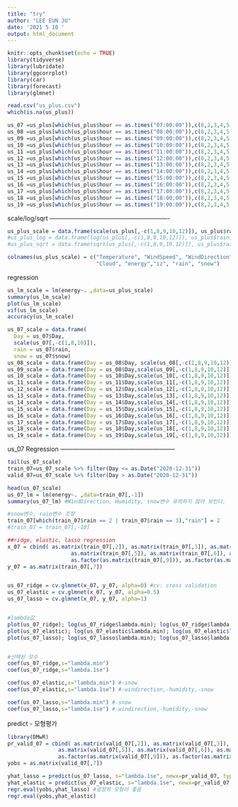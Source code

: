 ---
title: "try"
author: "LEE EUN JU"
date: '2021 5 10 '
output: html_document
---

```{r setup, include=FALSE}
knitr::opts_chunk$set(echo = TRUE)
library(tidyverse)
library(lubridate)
library(ggcorrplot)
library(car)
library(forecast)
library(glmnet)
```


```{r}
read.csv("us_plus.csv")
which(is.na(us_plus))

us_07 =us_plus[which(us_plus$hour == as.times("07:00:00")),c(8,2,3,4,5,6,7,10,11,12)] 
us_08 =us_plus[which(us_plus$hour == as.times("08:00:00")),c(8,2,3,4,5,6,7,10,11,12)] 
us_09 =us_plus[which(us_plus$hour == as.times("09:00:00")),c(8,2,3,4,5,6,7,10,11,12)] 
us_10 =us_plus[which(us_plus$hour == as.times("10:00:00")),c(8,2,3,4,5,6,7,10,11,12)] 
us_11 =us_plus[which(us_plus$hour == as.times("11:00:00")),c(8,2,3,4,5,6,7,10,11,12)] 
us_12 =us_plus[which(us_plus$hour == as.times("12:00:00")),c(8,2,3,4,5,6,7,10,11,12)] 
us_13 =us_plus[which(us_plus$hour == as.times("13:00:00")),c(8,2,3,4,5,6,7,10,11,12)] 
us_14 =us_plus[which(us_plus$hour == as.times("14:00:00")),c(8,2,3,4,5,6,7,10,11,12)] 
us_15 =us_plus[which(us_plus$hour == as.times("15:00:00")),c(8,2,3,4,5,6,7,10,11,12)] 
us_16 =us_plus[which(us_plus$hour == as.times("16:00:00")),c(8,2,3,4,5,6,7,10,11,12)] 
us_17 =us_plus[which(us_plus$hour == as.times("17:00:00")),c(8,2,3,4,5,6,7,10,11,12)] 
us_18 =us_plus[which(us_plus$hour == as.times("18:00:00")),c(8,2,3,4,5,6,7,10,11,12)] 
us_19 =us_plus[which(us_plus$hour == as.times("19:00:00")),c(8,2,3,4,5,6,7,10,11,12)] 
```



 scale/log/sqrt ----------------------------------------------------------

```{r}
us_plus_scale = data.frame(scale(us_plus[,-c(1,8,9,10,12)]), us_plus$rain, us_plus$snow)
#us_plus_log = data.frame(log(us_plus[,-c(1,8,9,10,12)]), us_plus$rain, us_plus$snow)
#us_plus_sqrt = data.frame(sqrt(us_plus[,-c(1,8,9,10,12)]), us_plus$rain, us_plus$snow)

colnames(us_plus_scale) = c("Temperature", "WindSpeed", "WindDirection", "Humidity",
                            "Cloud", "energy","iz", "rain", "snow")
```

 regression
```{r}
us_lm_scale = lm(energy~. ,data=us_plus_scale)
summary(us_lm_scale)
plot(us_lm_scale)
vif(us_lm_scale)
accuracy(us_lm_scale)
```


```{r}
us_07_scale = data.frame(
  Day = us_07$Day, 
  scale(us_07[,-c(1,8,10)]), 
  rain = us_07$rain, 
  snow = us_07$snow)
us_08_scale = data.frame(Day = us_08$Day, scale(us_08[,-c(1,8,9,10,12)]), rain =us_08$rain,snow = us_08$snow)
us_09_scale = data.frame(Day = us_08$Day,scale(us_09[,-c(1,8,9,10,12)]), rain =us_09$rain, snow =us_09$snow)
us_10_scale = data.frame(Day = us_10$Day,scale(us_10[,-c(1,8,9,10,12)]), rain =us_10$rain, snow =us_10$snow)
us_11_scale = data.frame(Day = us_11$Day,scale(us_11[,-c(1,8,9,10,12)]), rain =us_11$rain, snow =us_11$snow)
us_12_scale = data.frame(Day = us_12$Day,scale(us_12[,-c(1,8,9,10,12)]), rain =us_12$rain, snow =us_12$snow)
us_13_scale = data.frame(Day = us_13$Day,scale(us_13[,-c(1,8,9,10,12)]), rain =us_13$rain, snow =us_13$snow)
us_14_scale = data.frame(Day = us_14$Day,scale(us_14[,-c(1,8,9,10,12)]), rain =us_14$rain, snow =us_14$snow)
us_15_scale = data.frame(Day = us_15$Day,scale(us_15[,-c(1,8,9,10,12)]), rain =us_15$rain, snow =us_15$snow)
us_16_scale = data.frame(Day = us_16$Day,scale(us_16[,-c(1,8,9,10,12)]), rain =us_16$rain, snow =us_16$snow)
us_17_scale = data.frame(Day = us_17$Day,scale(us_17[,-c(1,8,9,10,12)]), rain =us_17$rain, snow =us_17$snow)
us_18_scale = data.frame(Day = us_18$Day,scale(us_18[,-c(1,8,9,10,12)]), rain =us_18$rain, snow =us_18$snow)
us_19_scale = data.frame(Day = us_19$Day,scale(us_19[,-c(1,8,9,10,12)]), rain =us_19$rain, snow =us_19$snow)
```


us_07 Regression --------------------------------------------------------
```{r}
tail(us_07_scale)
train_07=us_07_scale %>% filter(Day <= as.Date("2020-12-31"))
valid_07=us_07_scale %>% filter(Day > as.Date("2020-12-31"))

head(us_07_scale)
us_07_lm = lm(energy~. ,data=train_07[,-1])
summary(us_07_lm) #WindDirection, Humidity, snow변수 유의하지 않아 보인다.

#snow변수, rain변수 조정
train_07[which(train_07$rain == 2 | train_07$rain == 3),"rain"] = 2
#train_07 = train_07[,-10]
```


```{r}
##ridge, elastic, lasso regression
x_07 = cbind( as.matrix(train_07[,2]), as.matrix(train_07[,3]), as.matrix(train_07[,4]),
                    as.matrix(train_07[,5]), as.matrix(train_07[,6]), as.matrix(train_07[,8]),
                    as.factor(as.matrix(train_07[,9])), as.factor(as.matrix(train_07[,10])))
y_07 = as.matrix(train_07[,7])


us_07_ridge = cv.glmnet(x_07, y_07, alpha=0) #cv: cross validation
us_07_elastic = cv.glmnet(x_07, y_07, alpha=0.5)
us_07_lasso = cv.glmnet(x_07, y_07, alpha=1)


#lambda값
plot(us_07_ridge); log(us_07_ridge$lambda.min); log(us_07_ridge$lambda.1se)
plot(us_07_elastic); log(us_07_elastic$lambda.min); log(us_07_elastic$lambda.1se)
plot(us_07_lasso); log(us_07_lasso$lambda.min); log(us_07_lasso$lambda.1se)


#선택된 모수
coef(us_07_ridge,s="lambda.min")
coef(us_07_ridge,s="lambda.1se") 

coef(us_07_elastic,s="lambda.min") #-snow
coef(us_07_elastic,s="lambda.1se") #-windirection,-humidity,-snow

coef(us_07_lasso,s="lambda.min") #-snow
coef(us_07_lasso,s="lambda.1se") #-windirection,-humidity,-snow
```


predict - 모형평가
```{r}
library(DMwR)
pr_valid_07 = cbind( as.matrix(valid_07[,2]), as.matrix(valid_07[,3]), as.matrix(valid_07[,4]),
                as.matrix(valid_07[,5]), as.matrix(valid_07[,6]), as.matrix(valid_07[,8]),
                as.factor(as.matrix(valid_07[,9])), as.factor(as.matrix(valid_07[,10])))
yobs = as.matrix(valid_07[,7])

yhat_lasso = predict(us_07_lasso, s="lambda.1se", newx=pr_valid_07, type="response")
yhat_elastic = predict(us_07_elastic, s="lambda.1se", newx=pr_valid_07, type="response")
regr.eval(yobs,yhat_lasso) #굉장히 모형이 좋음
regr.eval(yobs,yhat_elastic)
```


